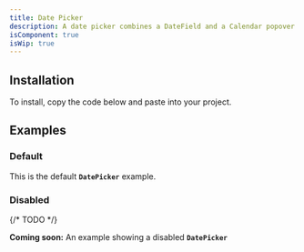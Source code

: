 ```yaml
---
title: Date Picker
description: A date picker combines a DateField and a Calendar popover to allow users to enter or select a date and time value.
isComponent: true
isWip: true
---
```


## Installation

To install, copy the code below and paste into your project.

<ComponentSource src="../../packages/ui/src/DatePicker.tsx" />

## Examples

### Default

This is the default **`DatePicker`** example.

<ComponentExample name="DatePicker" story="default" />

### Disabled

{/* TODO */}

**Coming soon:** An example showing a disabled **`DatePicker`**
